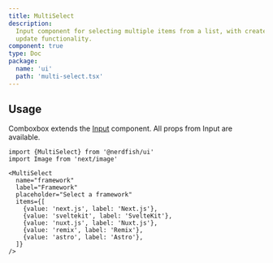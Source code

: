 ```yaml
---
title: MultiSelect
description:
  Input component for selecting multiple items from a list, with create and
  update functionality.
component: true
type: Doc
package:
  name: 'ui'
  path: 'multi-select.tsx'
---
```


<ComponentExample src="/components/examples/multi-select/demo.tsx">
  <MultiSelectDemo />
</ComponentExample>

## Usage

Comboxbox extends the [Input](/input) component. All props from Input are
available.

```tsx
import {MultiSelect} from '@nerdfish/ui'
import Image from 'next/image'
```

```tsx
<MultiSelect
  name="framework"
  label="Framework"
  placeholder="Select a framework"
  items={[
    {value: 'next.js', label: 'Next.js'},
    {value: 'sveltekit', label: 'SvelteKit'},
    {value: 'nuxt.js', label: 'Nuxt.js'},
    {value: 'remix', label: 'Remix'},
    {value: 'astro', label: 'Astro'},
  ]}
/>
```
